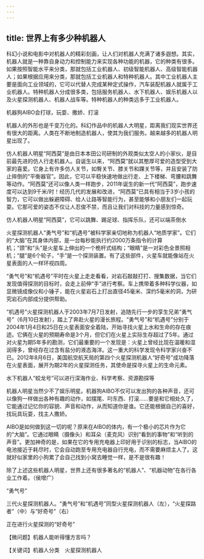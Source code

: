 ```yaml
---
---
---
```

title: 世界上有多少种机器人
---




科幻小说和电影中对机器人的精彩刻画，让人们对机器人充满了诸多遐想。其实，机器人就是一种靠自身动力和控制能力来实现各种功能的机器，它的种类有很多。如果按照智能水平来分类，那就包括工业机器人、初级智能机器人、高级智能机器人；如果根据应用来分类，那就包括工业机器人和特种机器人。其中工业机器人主要是面向工业领域的，它可以代替人完成某种定式操作，汽车装配机器人就属于工业机器人。特种机器人分成很多类，包括服务机器人、水下机器人、娱乐机器人以及火星探测机器人、机器人战车等。特种机器人的种类远多于工业机器人。

机器狗AIBO会打球，玩耍、撒娇、打滚



机器人的外形也是千变万化的。科幻作品中的机器人大明星，距离我们现实世界还有很大的距离。人类在不断地制造机器人，使其为我们服务。越来越多的机器人明星出现了。

仿人机器人明星“阿西莫”是由日本本田公司研制的外观类似太空人的小家伙，是目前最先进的仿人行走机器人。自诞生以来，“阿西莫”就以其憨厚可爱的造型受到大家的喜爱。它身上有许多仿人关节，如臀关节、膝关节和踝关节等，并且安装了防止摔倒的“平衡器官”。因此，它可以平稳快速地做出行走、上下楼梯、弯腰和跳舞等动作。“阿西莫”还可以像人类一样跑步，2011年诞生的新一代“阿西莫”，跑步速度可以达到9千米/时！经历几代的发展和改进，“阿西莫”已具有相当于3岁小孩的智力，它可以做出躲避障碍、给人让路等智能行为，甚至能够和小朋友们一起玩耍。它那可爱的姿态不仅让人忍俊不禁，而且让我们对科技的力量感到惊奇。

仿人机器人明星“阿西莫”，它可以跳舞、踢足球、指挥乐队，还可以端茶倒水



火星探测机器人“勇气号”和“机遇号”被科学家亲切地称为机器人“地质学家”。它们的“大脑”在其身体内部，是一台每秒能执行约2000万条指令的计算机；“颈”和“头”是火星车上伸出的一个桅杆式结构；“眼睛”是一对彩色全景照相机；“腿”是6个轮子，“手”是一个探测装置。有了这些部件，火星车就能像站在火星表面的人一样环视四周。

“勇气号”和“机遇号”平时在火星上走走看看，对岩石敲敲打打、搜集数据，当它们发现值得探测的目标时，会走上前伸“手”进行考察。车上携带着多种科学仪器，如显微镜成像仪和小锤子，能在火星岩石上打出直径45毫米、深约5毫米的洞，为研究岩石内部成分提供帮助。

“机遇号”火星探测机器人于2003年7月7日发射，追随先行一步的孪生兄弟“勇气号”（6月10日发射），踏上了奔赴火星的漫长旅程。“勇气号”和“机遇号”分别于2004年1月4日和25日在火星表面安全着陆，开始寻找火星上水和生命的存在痕迹。它俩在火星的预期寿命是3个月，但它们在火星上实际生存超过了5年。通过对火星为期5年多的勘测，它们最重要的一个发现是：火星上曾经比现在温暖和湿润得多，曾经存在过含有盐分的液态海洋。这一重大的科学发现令科学家兴奋不已。2012年8月6日，美国航空航天局的第四个火星探测机器人“好奇号”成功降落在火星表面，展开为期2年的火星探测任务，其使命是探寻火星上的生命元素。

水下机器人“蛟龙号”可以进行深海作业、科学考察、资源勘探等



机器人明星当然少不了娱乐明星。机器狗AIBO不仅可以发出狗的各种声音，还可以像狗一样做出各种有趣的动作，如摆尾、叼东西、打滚……要是和它相处久了，它能通过记忆你的容貌、声音和动作，从而知道你是谁。它还能根据自己的喜好，找玩具玩耍，找主人撒娇。

AIBO是如何做到这一切的呢？原来在AIBO的体内，有一个极小的芯片作为它的“大脑”。它通过眼睛（摄像头）和耳朵（麦克风）识别“看到的事物”和“听到的声音”。更加神奇的是，如果在它的专用充电器上印好用于识别的标志，当AIBO的电池接近于耗尽时，它会自动跑至专用充电器自行充电，而不需要麻烦主人了。这就好似家里的小狗累了会自己找到小窝去睡觉一样，是不是很有趣！

除了上述这些机器人明星，世界上还有很多著名的“机器人”、“机器动物”在各行各业工作着。（侯增广）

“勇气号”



三代火星探测机器人。“勇气号”和“机遇号”同型火星探测机器人（左），“火星探路者”（中）与“好奇号”（右）



正在进行火星探测的“好奇号”





【微问题】机器人能听得懂方言吗？

【关键词】机器人分类　火星探测机器人